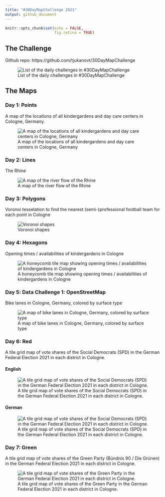 ```yaml
---
title: "#30DayMapChallenge 2021"
output: github_document
---
```


```r
knitr::opts_chunk$set(echo = FALSE,
                      fig.retina = TRUE)
```

## The Challenge

Github repo: https://github.com/tjukanovt/30DayMapChallenge

![List of the daily challenges in #30DayMapChallenge](https://raw.githubusercontent.com/tjukanovt/30DayMapChallenge/master/images/30dmpc_2021.png)

## The Maps

### Day 1: Points

A map of the locations of all kindergardens and day care centers in Cologne, Germany.

![A map of the locations of all kindergardens and day care centers in Cologne, Germany](plots/day01_points_01.png)

### Day 2: Lines

The Rhine

![A map of the river flow of the Rhine](plots/day02_lines.png)

### Day 3: Polygons

Voronoi tesselation to find the nearest (semi-)professional football team for each point in Cologne

![Voronoi shapes](plots/day03_polygons_football_grounds.png)


### Day 4: Hexagons

Opening times / availabilities of kindergardens in Cologne

![A honeycomb tile map showing opening times / availabilities of kindergardens in Cologne](plots/day04_hexagons.png)

### Day 5: Data Challenge 1: OpenStreetMap

Bike lanes in Cologne, Germany, colored by surface type

![A map of bike lanes in Cologne, Germany, colored by surface type](plots/day05_osmdata_bike-lanes.png)

### Day 6: Red

A tile grid map of vote shares of the Social Democrats (SPD) in the German Federal Election 2021 in each district in Cologne.

#### English

![A tile grid map of vote shares of the Social Democrats (SPD) in the German Federal Election 2021 in each district in Cologne.](plots/day06_red_vote-share-spd_en.png)

#### German

![A tile grid map of vote shares of the Social Democrats (SPD) in the German Federal Election 2021 in each district in Cologne.](plots/day06_red_vote-share-spd_de.png)


### Day 7: Green

A tile grid map of vote shares of the Green Party (Bündnis 90 / Die Grünen) in the German Federal Election 2021 in each district in Cologne.

![A tile grid map of vote shares of the Green Party in the German Federal Election 2021 in each district in Cologne.](plots/day07_green_vote-share-greens_en.png)

